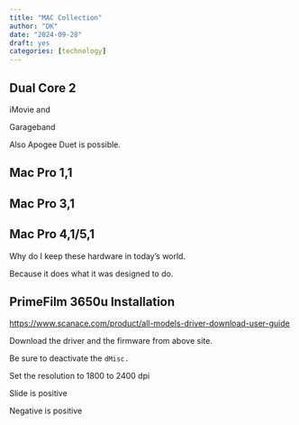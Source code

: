 ```yaml
---
title: "MAC Collection"
author: "DK"
date: "2024-09-28"
draft: yes
categories: [technology]
---
```


## Dual Core 2

iMovie and

Garageband

Also Apogee Duet is possible.

## Mac Pro 1,1

## Mac Pro 3,1

## Mac Pro 4,1/5,1

Why do I keep these hardware in today's world.

Because it does what it was designed to do.

## PrimeFilm 3650u Installation

<https://www.scanace.com/product/all-models-driver-download-user-guide>

Download the driver and the firmware from above site.

Be sure to deactivate the `dMisc.`

Set the resolution to 1800 to 2400 dpi

Slide is positive

Negative is positive

